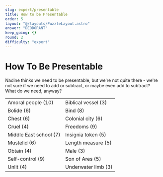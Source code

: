 ```yaml
---
slug: expert/presentable
title: How to be Presentable
order: 5
layout: "@/layouts/PuzzleLayout.astro"
answer: "DEODORANT"
keep_going: {}
round: 2
difficulty: "expert"
---
```


# How To Be Presentable

<div class="italic">
  Nadine thinks we need to be presentable, but we're not quite there - we're not sure if we need to
  add or subtract, or maybe even add to subtract? What do we need, anyway?
</div>

<table>
  <tr>
    <td class="border-2">Amoral people (10)</td>
    <td class="border-2">Biblical vessel (3)</td>
  </tr>
  <tr>
    <td class="border-2">Bolide (6)</td>
    <td class="border-2">Bind (8)</td>
  </tr>
  <tr>
    <td class="border-2">Chest (6)</td>
    <td class="border-2">Colonial city (6)</td>
  </tr>
  <tr>
    <td class="border-2">Cruel (4)</td>
    <td class="border-2">Freedoms (9)</td>
  </tr>
  <tr>
    <td class="border-2">Middle East school (7)</td>
    <td class="border-2">Insignia token (5)</td>
  </tr>
  <tr>
    <td class="border-2">Mustelid (6)</td>
    <td class="border-2">Length measure (5)</td>
  </tr>
  <tr>
    <td class="border-2">Obtain (4)</td>
    <td class="border-2">Male (3)</td>
  </tr>
  <tr>
    <td class="border-2">Self-control (9)</td>
    <td class="border-2">Son of Ares (5)</td>
  </tr>
  <tr>
    <td class="border-2">Unlit (4)</td>
    <td class="border-2">Underwater limb (3)</td>
  </tr>
</table>
